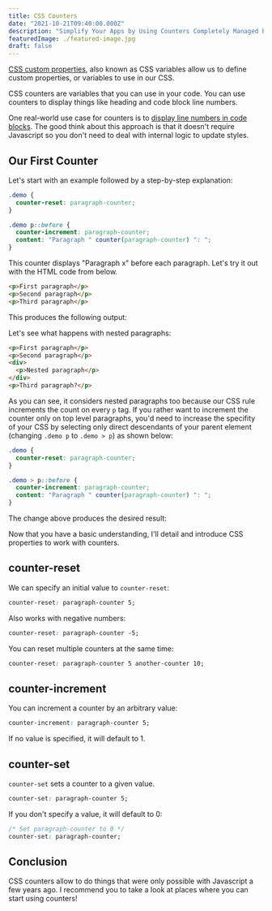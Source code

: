 ```yaml
---
title: CSS Counters
date: "2021-10-21T09:40:00.000Z"
description: "Simplify Your Apps by Using Counters Completely Managed by CSS"
featuredImage: ./featured-image.jpg
draft: false
---
```


[CSS custom
properties](https://developer.mozilla.org/en-US/docs/Web/CSS/Using_CSS_custom_properties), also known as CSS variables allow us to define custom properties, or variables to use in our CSS.

CSS counters are variables that you can use in your code. You can use counters to display things like heading and code block line numbers.

One real-world use case for counters is to [display line numbers in code blocks](https://github.com/shikijs/shiki/issues/3#issuecomment-830564854). The good think about this approach is that it doesn't require Javascript so you don't need to deal with internal logic to update styles.

## Our First Counter

Let's start with an example followed by a step-by-step explanation:

```css
.demo {
  counter-reset: paragraph-counter;
}

.demo p::before {
  counter-increment: paragraph-counter;
  content: "Paragraph " counter(paragraph-counter) ": ";
}
```

This counter displays "Paragraph x" before each paragraph. Let's try it out with
the HTML code from below.

```html
<p>First paragraph</p>
<p>Second paragraph</p>
<p>Third paragraph</p>
```

This produces the following output:

<CSSCounterNested />

Let's see what happens with nested paragraphs:

```html
<p>First paragraph</p>
<p>Second paragraph</p>
<div>
  <p>Nested paragraph</p>
</div>
<p>Third paragraph?</p>
```

<CSSCounterNested />

As you can see, it considers nested paragraphs too because our CSS rule
increments the count on every `p` tag. If you rather want to increment the
counter only on top level paragraphs, you'd need to increase the specifity of
your CSS by selecting only direct descendants of your parent element (changing
`.demo p` to `.demo > p`) as shown below:

```css
.demo {
  counter-reset: paragraph-counter;
}

.demo > p::before {
  counter-increment: paragraph-counter;
  content: "Paragraph " counter(paragraph-counter) ": ";
}
```

The change above produces the desired result:

<CSSCounterNestedFixed />

Now that you have a basic understanding, I'll detail and introduce CSS
properties to work with counters.

## counter-reset

We can specify an initial value to `counter-reset`:

```css
counter-reset: paragraph-counter 5;
```

<CSSCounterNestedFixed initialValue={5} />

Also works with negative numbers:

```css
counter-reset: paragraph-counter -5;
```

<CSSCounterNestedFixed initialValue={-5} />

You can reset multiple counters at the same time:

```css
counter-reset: paragraph-counter 5 another-counter 10;
```

## counter-increment

You can increment a counter by an arbitrary value:

```css
counter-increment: paragraph-counter 5;
```

If no value is specified, it will default to 1.

## counter-set

`counter-set` sets a counter to a given value.

```css
counter-set: paragraph-counter 5;
```

If you don't specify a value, it will default to 0:

```css
/* Set paragraph-counter to 0 */
counter-set: paragraph-counter;
```

## Conclusion

CSS counters allow to do things that were only possible with Javascript a few
years ago. I recommend you to take a look at places where you can start using counters!
